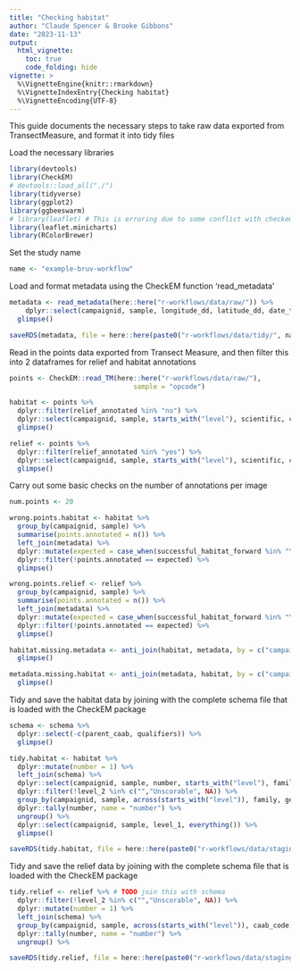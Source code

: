 ```yaml
---
title: "Checking habitat"
author: "Claude Spencer & Brooke Gibbons"
date: "2023-11-13"
output:
  html_vignette:
    toc: true
    code_folding: hide
vignette: >
  %\VignetteEngine{knitr::rmarkdown}
  %\VignetteIndexEntry{Checking habitat}
  %\VignetteEncoding{UTF-8}
---
```


This guide documents the necessary steps to take raw data exported from TransectMeasure, and format it into tidy files

Load the necessary libraries
```r
library(devtools)
library(CheckEM)
# devtools::load_all("./")
library(tidyverse)
library(ggplot2)
library(ggbeeswarm)
# library(leaflet) # This is erroring due to some conflict with checkem
library(leaflet.minicharts)
library(RColorBrewer)
```
Set the study name
```r
name <- "example-bruv-workflow"
```
Load and format metadata using the CheckEM function 'read_metadata'
```r
metadata <- read_metadata(here::here("r-workflows/data/raw/")) %>%
    dplyr::select(campaignid, sample, longitude_dd, latitude_dd, date_time, location, site, depth, successful_count, successful_length, successful_habitat_forward, successful_habitat_backward) %>%
  glimpse()

saveRDS(metadata, file = here::here(paste0("r-workflows/data/tidy/", name, "_Metadata.rds")))
```
Read in the points data exported from Transect Measure, and then filter this into 2 dataframes for relief and habitat annotations
```r
points <- CheckEM::read_TM(here::here("r-workflows/data/raw/"),
                               sample = "opcode")

habitat <- points %>%
  dplyr::filter(relief_annotated %in% "no") %>%
  dplyr::select(campaignid, sample, starts_with("level"), scientific, caab_code) %>%
  glimpse()

relief <- points %>%
  dplyr::filter(relief_annotated %in% "yes") %>%
  dplyr::select(campaignid, sample, starts_with("level"), scientific, caab_code) %>%
  glimpse()
```
Carry out some basic checks on the number of annotations per image
```r
num.points <- 20

wrong.points.habitat <- habitat %>%
  group_by(campaignid, sample) %>%
  summarise(points.annotated = n()) %>%
  left_join(metadata) %>%
  dplyr::mutate(expected = case_when(successful_habitat_forward %in% "Yes" & successful_habitat_backward %in% "Yes" ~ num.points * 2, successful_habitat_forward %in% "Yes" & successful_habitat_backward %in% "No" ~ num.points * 1, successful_habitat_forward %in% "No" & successful_habitat_backward %in% "Yes" ~ num.points * 1, successful_habitat_forward %in% "No" & successful_habitat_backward %in% "No" ~ num.points * 0)) %>%
  dplyr::filter(!points.annotated == expected) %>%
  glimpse()

wrong.points.relief <- relief %>%
  group_by(campaignid, sample) %>%
  summarise(points.annotated = n()) %>%
  left_join(metadata) %>%
  dplyr::mutate(expected = case_when(successful_habitat_forward %in% "Yes" & successful_habitat_backward %in% "Yes" ~ num.points * 2, successful_habitat_forward %in% "Yes" & successful_habitat_backward %in% "No" ~ num.points * 1, successful_habitat_forward %in% "No" & successful_habitat_backward %in% "Yes" ~ num.points * 1, successful_habitat_forward %in% "No" & successful_habitat_backward %in% "No" ~ num.points * 0)) %>%
  dplyr::filter(!points.annotated == expected) %>%
  glimpse()

habitat.missing.metadata <- anti_join(habitat, metadata, by = c("campaignid", "sample")) %>%
  glimpse()

metadata.missing.habitat <- anti_join(metadata, habitat, by = c("campaignid", "sample")) %>%
  glimpse()
```
Tidy and save the habitat data by joining with the complete schema file that is loaded with the CheckEM package
```r
schema <- schema %>%
  dplyr::select(-c(parent_caab, qualifiers)) %>%
  glimpse()

tidy.habitat <- habitat %>%
  dplyr::mutate(number = 1) %>%                                        
  left_join(schema) %>%
  dplyr::select(campaignid, sample, number, starts_with("level"), family, genus, species) %>%
  dplyr::filter(!level_2 %in% c("","Unscorable", NA)) %>%  
  group_by(campaignid, sample, across(starts_with("level")), family, genus, species) %>%
  dplyr::tally(number, name = "number") %>%
  ungroup() %>%                                                        
  dplyr::select(campaignid, sample, level_1, everything()) %>%
  glimpse()

saveRDS(tidy.habitat, file = here::here(paste0("r-workflows/data/staging/", name, "_Habitat.rds")))
```
Tidy and save the relief data by joining with the complete schema file that is loaded with the CheckEM package
```r
tidy.relief <- relief %>% # TODO join this with schema
  dplyr::filter(!level_2 %in% c("","Unscorable", NA)) %>%              
  dplyr::mutate(number = 1) %>% 
  left_join(schema) %>%
  group_by(campaignid, sample, across(starts_with("level")), caab_code) %>% 
  dplyr::tally(number, name = "number") %>%
  ungroup() %>%                                                          glimpse()                                                            

saveRDS(tidy.relief, file = here::here(paste0("r-workflows/data/staging/", name, "_Relief.rds")))
```
